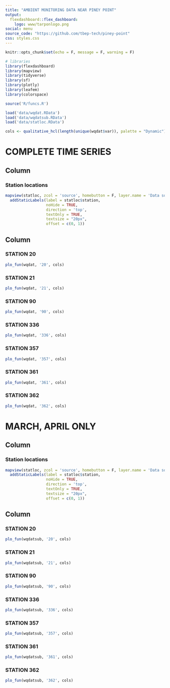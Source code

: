 ```yaml
---
title: "AMBIENT MONITORING DATA NEAR PINEY POINT"
output: 
  flexdashboard::flex_dashboard:
    logo: www/tarponlogo.png
social: menu
source_code: "https://github.com/tbep-tech/piney-point"
css: styles.css
---
```

  
```r
knitr::opts_chunk$set(echo = F, message = F, warning = F)

# libraries
library(flexdashboard)
library(mapview)
library(tidyverse)
library(sf)
library(plotly)
library(leafem)
library(colorspace)

source('R/funcs.R')

load('data/wqdat.RData')
load('data/wqdatsub.RData')
load('data/statloc.RData')

cols <- qualitative_hcl(length(unique(wqdat$var)), palette = "Dynamic")
```

COMPLETE TIME SERIES
=======================================================================

Column {data-width=275}
-----------------------------------------------------------------------

### Station locations

```r
mapview(statloc, zcol = 'source', homebutton = F, layer.name = 'Data source') %>% 
  addStaticLabels(label = statloc$station,
                  noHide = TRUE,
                  direction = 'top',
                  textOnly = TRUE,
                  textsize = "20px", 
                  offset = c(0, 1))
```

Column {.tabset .tabset-fade data-width=650}
-----------------------------------------------------------------------
### STATION 20

```r
plo_fun(wqdat, '20', cols)
```
### STATION 21

```r
plo_fun(wqdat, '21', cols)
```

### STATION 90

```r
plo_fun(wqdat, '90', cols)
```

### STATION 336 

```r
plo_fun(wqdat, '336', cols)
```

### STATION 357

```r
plo_fun(wqdat, '357', cols)
```

### STATION 361

```r
plo_fun(wqdat, '361', cols)
```

### STATION 362
```r
plo_fun(wqdat, '362', cols)
```


MARCH, APRIL ONLY
=======================================================================

Column {data-width=275}
-----------------------------------------------------------------------

### Station locations

```r
mapview(statloc, zcol = 'source', homebutton = F, layer.name = 'Data source') %>% 
  addStaticLabels(label = statloc$station,
                  noHide = TRUE,
                  direction = 'top',
                  textOnly = TRUE,
                  textsize = "20px", 
                  offset = c(0, 1))
```

Column {.tabset .tabset-fade data-width=650}
-----------------------------------------------------------------------
### STATION 20

```r
plo_fun(wqdatsub, '20', cols)
```
### STATION 21

```r
plo_fun(wqdatsub, '21', cols)
```
### STATION 90

```r
plo_fun(wqdatsub, '90', cols)
```

### STATION 336 

```r
plo_fun(wqdatsub, '336', cols)
```

### STATION 357

```r
plo_fun(wqdatsub, '357', cols)
```

### STATION 361

```r
plo_fun(wqdatsub, '361', cols)
```

### STATION 362
```r
plo_fun(wqdatsub, '362', cols)
```
